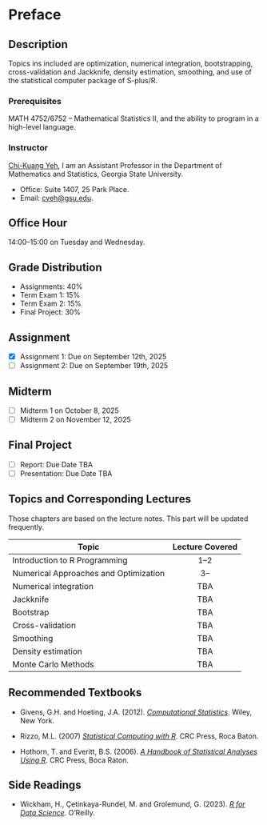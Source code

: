 # Preface {.unnumbered}

## Description

Topics ins included are optimization, numerical integration, bootstrapping, cross-validation and Jackknife, density estimation, smoothing, and use of the statistical computer package of S-plus/R.

### Prerequisites

MATH 4752/6752 -- Mathematical Statistics II, and the ability to program in a high-level language.

### Instructor

[Chi-Kuang Yeh](https://chikuang.github.io/), I am an Assistant Professor in the Department of Mathematics and Statistics, Georgia State University.

-   Office: Suite 1407, 25 Park Place.
-   Email: [cyeh\@gsu.edu](mailto:cyeh@gsu.edu).

## Office Hour

14:00--15:00 on Tuesday and Wednesday.

## Grade Distribution

-   Assignments: 40%
-   Term Exam 1: 15%
-   Term Exam 2: 15%
-   Final Project: 30%

## Assignment

-   [x] Assignment 1: Due on September 12th, 2025
-   [ ] Assignment 2: Due on September 19th, 2025

## Midterm

-   [ ] Midterm 1 on October 8, 2025
-   [ ] Midterm 2 on November 12, 2025

## Final Project

-   [ ] Report: Due Date TBA
-   [ ] Presentation: Due Date TBA

## Topics and Corresponding Lectures

Those chapters are based on the lecture notes. This part will be updated frequently.

| Topic                                 | Lecture Covered |
|---------------------------------------|:---------------:|
| Introduction to R Programming         |      1--2       |
| Numerical Approaches and Optimization |       3--       |
| Numerical integration                 |       TBA       |
| Jackknife                             |       TBA       |
| Bootstrap                             |       TBA       |
| Cross-validation                      |       TBA       |
| Smoothing                             |       TBA       |
| Density estimation                    |       TBA       |
| Monte Carlo Methods                   |       TBA       |

## Recommended Textbooks

-   Givens, G.H. and Hoeting, J.A. (2012). [*Computational Statistics*](https://www.stat.colostate.edu/computationalstatistics/). Wiley, New York.

-   Rizzo, M.L. (2007) [*Statistical Computing with R*](https://a-roshani.ir/files/SC/%5B4%5D%20%5BMaria%20L.%20Rizzo%5D%5B2019%5D%20Statistical%20Computing%20%20with%20R,%20Second%20Edition.pdf). CRC Press, Roca Baton.

-   Hothorn, T. and Everitt, B.S. (2006). [*A Handbook of Statistical Analyses Using R*](https://digitallibrary.tsu.ge/book/2019/september/books/A-Handbook-of-Statistical-Analyses.pdf). CRC Press, Boca Raton.

## Side Readings

-   Wickham, H., Çetinkaya-Rundel, M. and Grolemund, G. (2023). [*R for Data Science*](https://r4ds.hadley.nz/). O'Reilly.
